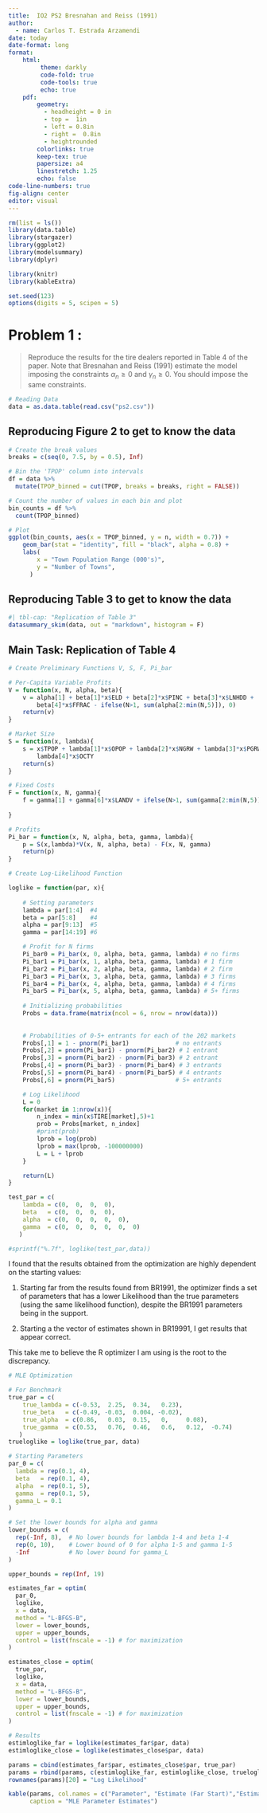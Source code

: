 ```yaml
---
title:  IO2 PS2 Bresnahan and Reiss (1991)
author:
  - name: Carlos T. Estrada Arzamendi
date: today
date-format: long
format:
    html:
         theme: darkly
         code-fold: true
         code-tools: true
         echo: true
    pdf:
        geometry:
          - headheight = 0 in
          - top =  1in
          - left = 0.8in
          - right =  0.8in
          - heightrounded
        colorlinks: true
        keep-tex: true
        papersize: a4
        linestretch: 1.25
        echo: false
code-line-numbers: true
fig-align: center
editor: visual
---
```


```r
rm(list = ls())
library(data.table)
library(stargazer)
library(ggplot2)
library(modelsummary)
library(dplyr)

library(knitr)
library(kableExtra)

set.seed(123)
options(digits = 5, scipen = 5)
```

# Problem 1 :

> Reproduce the results for the tire dealers reported in Table 4 of the paper. Note that Bresnahan and Reiss (1991) estimate the model imposing the constraints $\alpha_n \geq 0$ and $\gamma_n \geq 0$. You should impose the same constraints.

```r
# Reading Data
data = as.data.table(read.csv("ps2.csv"))
```

## Reproducing Figure 2 to get to know the data

```r
# Create the break values
breaks = c(seq(0, 7.5, by = 0.5), Inf)

# Bin the 'TPOP' column into intervals
df = data %>%
  mutate(TPOP_binned = cut(TPOP, breaks = breaks, right = FALSE))

# Count the number of values in each bin and plot
bin_counts = df %>%
  count(TPOP_binned)

# Plot
ggplot(bin_counts, aes(x = TPOP_binned, y = n, width = 0.7)) +
    geom_bar(stat = "identity", fill = "black", alpha = 0.8) +
    labs(
        x = "Town Population Range (000's)",
        y = "Number of Towns",
      )
```

\newpage

## Reproducing Table 3 to get to know the data

```r
#| tbl-cap: "Replication of Table 3"
datasummary_skim(data, out = "markdown", histogram = F)
```

## Main Task: Replication of Table 4

```r
# Create Preliminary Functions V, S, F, Pi_bar

# Per-Capita Variable Profits
V = function(x, N, alpha, beta){
    v = alpha[1] + beta[1]*x$ELD + beta[2]*x$PINC + beta[3]*x$LNHDD +
        beta[4]*x$FFRAC - ifelse(N>1, sum(alpha[2:min(N,5)]), 0)
    return(v)
}

# Market Size
S = function(x, lambda){
    s = x$TPOP + lambda[1]*x$OPOP + lambda[2]*x$NGRW + lambda[3]*x$PGRW + 
        lambda[4]*x$OCTY
    return(s)
}

# Fixed Costs
F = function(x, N, gamma){
    f = gamma[1] + gamma[6]*x$LANDV + ifelse(N>1, sum(gamma[2:min(N,5)]), 0)
    
}

# Profits
Pi_bar = function(x, N, alpha, beta, gamma, lambda){
    p = S(x,lambda)*V(x, N, alpha, beta) - F(x, N, gamma)
    return(p)
}

```

```r
# Create Log-Likelihood Function

loglike = function(par, x){
    
    # Setting parameters
    lambda = par[1:4]  #4
    beta = par[5:8]    #4
    alpha = par[9:13]  #5
    gamma = par[14:19] #6

    # Profit for N firms
    Pi_bar0 = Pi_bar(x, 0, alpha, beta, gamma, lambda) # no firms
    Pi_bar1 = Pi_bar(x, 1, alpha, beta, gamma, lambda) # 1 firm
    Pi_bar2 = Pi_bar(x, 2, alpha, beta, gamma, lambda) # 2 firm
    Pi_bar3 = Pi_bar(x, 3, alpha, beta, gamma, lambda) # 3 firms
    Pi_bar4 = Pi_bar(x, 4, alpha, beta, gamma, lambda) # 4 firms
    Pi_bar5 = Pi_bar(x, 5, alpha, beta, gamma, lambda) # 5+ firms
    
    # Initializing probabilities
    Probs = data.frame(matrix(ncol = 6, nrow = nrow(data)))
    
    
    # Probabilities of 0-5+ entrants for each of the 202 markets
    Probs[,1] = 1 - pnorm(Pi_bar1)             # no entrants
    Probs[,2] = pnorm(Pi_bar1) - pnorm(Pi_bar2) # 1 entrant
    Probs[,3] = pnorm(Pi_bar2) - pnorm(Pi_bar3) # 2 entrant
    Probs[,4] = pnorm(Pi_bar3) - pnorm(Pi_bar4) # 3 entrants
    Probs[,5] = pnorm(Pi_bar4) - pnorm(Pi_bar5) # 4 entrants
    Probs[,6] = pnorm(Pi_bar5)                 # 5+ entrants

    # Log Likelihood
    L = 0
    for(market in 1:nrow(x)){
        n_index = min(x$TIRE[market],5)+1
        prob = Probs[market, n_index]
        #print(prob)
        lprob = log(prob)
        lprob = max(lprob, -100000000)
        L = L + lprob
    }

    return(L)
}

test_par = c(
    lambda = c(0,  0,  0,  0),
    beta   = c(0,  0,  0,  0),
    alpha  = c(0,  0,  0,  0,  0),
    gamma  = c(0,  0,  0,  0,  0,  0)
   )

#sprintf("%.7f", loglike(test_par,data))

```

I found that the results obtained from the optimization are highly dependent on the starting values:

1.  Starting far from the results found from BR1991, the optimizer finds a set of parameters that has a lower Likelihood than the true parameters (using the same likelihood function), despite the BR1991 parameters being in the support.

2.  Starting a the vector of estimates shown in BR19991, I get results that appear correct.

This take me to believe the R optimizer I am using is the root to the discrepancy.

```r
# MLE Optimization

# For Benchmark
true_par = c(
    true_lambda = c(-0.53,  2.25,  0.34,   0.23),
    true_beta   = c(-0.49, -0.03,  0.004, -0.02),
    true_alpha  = c(0.86,   0.03,  0.15,   0,     0.08),
    true_gamma  = c(0.53,   0.76,  0.46,   0.6,   0.12,  -0.74)
   )
trueloglike = loglike(true_par, data)

# Starting Parameters
par_0 = c(
  lambda = rep(0.1, 4),  
  beta   = rep(0.1, 4),    
  alpha  = rep(0.1, 5),   
  gamma  = rep(0.1, 5),
  gamma_L = 0.1
)

# Set the lower bounds for alpha and gamma
lower_bounds = c(
  rep(-Inf, 8),  # No lower bounds for lambda 1-4 and beta 1-4
  rep(0, 10),    # Lower bound of 0 for alpha 1-5 and gamma 1-5
  -Inf           # No lower bound for gamma_L
)

upper_bounds = rep(Inf, 19)

estimates_far = optim(
  par_0,
  loglike,
  x = data,
  method = "L-BFGS-B",
  lower = lower_bounds,
  upper = upper_bounds,
  control = list(fnscale = -1) # for maximization
)

estimates_close = optim(
  true_par,
  loglike,
  x = data,
  method = "L-BFGS-B",
  lower = lower_bounds,
  upper = upper_bounds,
  control = list(fnscale = -1) # for maximization
)

```

```r
# Results
estimloglike_far = loglike(estimates_far$par, data)
estimloglike_close = loglike(estimates_close$par, data)

params = cbind(estimates_far$par, estimates_close$par, true_par)
params = rbind(params, c(estimloglike_far, estimloglike_close, trueloglike))
rownames(params)[20] = "Log Likelihood"

kable(params, col.names = c("Parameter", "Estimate (Far Start)","Estimate (BR1991 Start)", "BR1991 Estimate"),
      caption = "MLE Parameter Estimates")
```